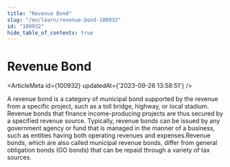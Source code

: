 ```yaml
---
title: "Revenue Bond"
slug: "/en/learn/revenue-bond-100932"
id: "100932"
hide_table_of_contents: true
---
```



# Revenue Bond

<ArticleMeta id={100932} updatedAt={'2023-09-26 13:58:51'} />
<div className='border-solid border-b border-t-0 my-4 border-[var(--ifm-color-gray-300)]' />

A revenue bond is a category of municipal bond supported by the revenue from a specific project, such as a toll bridge, highway, or local stadium. Revenue bonds that finance income-producing projects are thus secured by a specified revenue source. Typically, revenue bonds can be issued by any government agency or fund that is managed in the manner of a business, such as entities having both operating revenues and expenses.Revenue bonds, which are also called municipal revenue bonds, differ from general obligation bonds (GO bonds) that can be repaid through a variety of tax sources.

